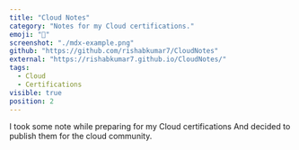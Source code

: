 ```yaml
---
title: "Cloud Notes"
category: "Notes for my Cloud certifications."
emoji: "📓"
screenshot: "./mdx-example.png"
github: "https://github.com/rishabkumar7/CloudNotes"
external: "https://rishabkumar7.github.io/CloudNotes/"
tags:
  - Cloud
  - Certifications
visible: true
position: 2
---
```


I took some note while preparing for my Cloud certifications And decided to publish them for the cloud community.
